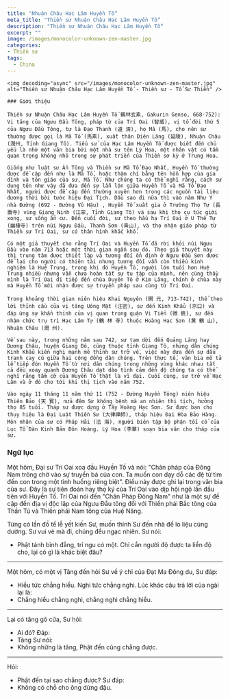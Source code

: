 ```yaml
---
title: "Nhuận Châu Hạc Lâm Huyền Tố"
meta_title: "Thiền sư Nhuận Châu Hạc Lâm Huyền Tố"
description: "Thiền sư Nhuận Châu Hạc Lâm Huyền Tố"
excerpt: ""
image: /images/monocolor-unknown-zen-master.jpg
categories:
- Thiền sư
tags:
  - China
---
```


<div className="grid xl:grid-cols-8 lg:grid-cols-8 md:grid-cols-2 sm:grid-cols-2 xs:grid-cols-1 gap-8 bg-body dark:bg-darkmode-body">

  <div className="lg:col-span-3 md:col-span-1">

    <img decoding="async" src="/images/monocolor-unknown-zen-master.jpg" alt="Thiền sư Nhuận Châu Hạc Lâm Huyền Tố - Thiền sư - Tổ Sư Thiền" />

    ### Giới thiệu

    Thiền sư Nhuận Châu Hạc Lâm Huyền Tố 鶴林玄素, Gakurin Genso, 668-752): Vị tăng của Ngưu Đầu Tông, pháp từ của Trí Oai (智威), vị tổ đời thứ 5 của Ngưu Đầu Tông, tự là Đạo Thanh (道 清), họ Mã (馬), cho nên sư thường được gọi là Mã Tố (馬素), xuất thân Diên Lăng (延陵), Nhuận Châu (潤州, Tỉnh Giang Tô). Tiểu sử của Hạc Lâm Huyền Tố được biết đến chủ yếu là nhờ một văn bia bởi một nhà sư tên Lý Hoa, một nhân vật có tầm quan trọng không nhỏ trong sự phát triển của Thiền sơ kỳ ở Trung Hoa.

    Giống như luật sư Ấn Tông và Thiền sư Mã Tổ Đạo Nhất, Huyền Tố thường được đề cập đến như là Mã Tổ, hoặc thậm chí bằng tên hỗn hợp của gia đình và tôn giáo của sư, Mã Tố. Như chúng ta có thể nghĩ rằng, cách sử dụng tên như vậy đã đưa đến sự lẫn lộn giữa Huyền Tố và Mã Tổ Đạo Nhất, người được đề cập đến thường xuyên hơn trong các nguồn tài liệu đương thời bởi tước hiệu Đại Tịch. Dầu sao đi nữa thì vào năm Như Ý nhà Đường (692 - Đường Vũ Hậu) , Huyền Tố xuất gia ở Trường Thọ Tự (長壽寺) vùng Giang Ninh (江寧, Tỉnh Giang Tô) và sau khi thọ cụ túc giới xong, sư sống ẩn cư. Đến cuối đời, sư theo hầu hạ Trí Oai ở U Thê Tự (幽棲寺) trên núi Ngưu Đầu, Thanh Sơn (青山), và thọ nhận giáo pháp từ Thiền sư Trí Oai, sư có thân hình khắc khổ.

    Có một giả thuyết cho rằng Trí Oai và Huyền Tố đã rời khỏi núi Ngưu Đầu vào năm 713 hoặc một thời gian ngắn sau đó. Theo giả thuyết này thì trung tâm được thiết lập và tương đối ổn định ở Ngưu Đầu Sơn được để lại cho người có thiên tài nhưng tương đối vẫn còn thiếu kinh nghiệm là Huệ Trung, trong khi đó Huyền Tố, người lớn tuổi hơn Huệ Trung nhiều nhưng vẫn chưa hoàn tất sự tu tập của mình, nên cùng thầy mình là Trí Oai đi tiếp đến chùa Duyên Tộ ở Kim Lăng, chính ở chùa này mà Huyền Tố mới nhận được sự truyền pháp sau cùng từ Trí Oai.

    Trong khoảng thời gian niên hiệu Khai Nguyên (開 元, 713-742), thể theo lời thỉnh cầu của vị tăng Uông Mật (汪密), sư đến Kinh Khẩu (京口) và đáp ứng sự khẩn thỉnh của vị quan trong quận Vi Tiển (微 銑), sư đến nhậm chức trụ trì Hạc Lâm Tự (鶴 林 寺) thuộc Hoàng Hạc Sơn (黄 鶴 山), Nhuận Châu (潤 州).

    Về sau này, trong những năm sau 742, sư tạm dời đến Quảng Lăng hay Dương Châu, huyện Giang Đô, cũng thuộc tỉnh Giang Tô, nhưng dân chúng Kinh Khẩu kiến nghị mạnh mẽ thỉnh sư trở về, việc này đưa đến sự đấu tranh cay cú giữa hai cộng đồng dân chúng. Trên thực tế, văn bia mô tả lễ tiếp đón Huyền Tố từ nơi dân chúng trong những vùng khác nhau tất cả đều xoay quanh Dương Châu dạt dào tình cảm đến độ chúng ta có thể nghĩ rằng tầm cỡ của Huyền Tố thật là vĩ đại. Cuối cùng, sư trở về Hạc Lâm và ở đó cho tới khi thị tịch vào năm 752.

    Vào ngày 11 tháng 11 năm thứ 11 (752 - Đường Huyền Tông) niên hiệu Thiên Bảo (天 寳), nửa đêm Sư không bệnh mà an nhiên thị tịch, hưởng thọ 85 tuổi. Tháp sư được dựng ở Tây Hoàng Hạc Sơn. Sư được ban cho thụy hiệu là Đại Luật Thiền Sư (大律禪師), tháp hiệu Đại Hòa Bảo Hàng. Môn nhân của sư có Pháp Hải (法 海), người biên tập bộ phận tối cổ của Lục Tổ Đàn Kinh Bản Đôn Hoàng. Lý Hoa (李華) soạn bia văn cho tháp của sư.

  </div>

<div className="lg:col-span-5 md:col-span-1">

### Ngữ lục

Một hôm, Đại sư Trí Oai xoa đầu Huyền Tố và nói: "Chân pháp của Đông Nam trông chờ vào sự truyền bá của con.
Ta muốn con dạy dỗ các đệ tử tìm đến con trong một tình huống riêng biệt". Điều này được ghi lại trong văn bia của sư.
Đây là sự tiên đoán hay thọ ký của Trí Oai vào dịp hội ngộ lần đầu tiên với Huyền Tố.
Trí Oai nói đến "Chân Pháp Đông Nam" như là một sự đề cập đến địa vị độc lập của Ngưu Đầu tông đối với Thiền phái Bắc tông của Thần Tú và Thiền phái Nam tông của Huệ Năng.

Từng có lần đồ tể lễ yết kiến Sư, muốn thỉnh Sư đến nhà để lo liệu cúng dường. Sư vui vẻ mà đi, chúng đều ngạc nhiên. Sư nói:

- Phật tánh bình đẳng, trí ngu có một. Chỉ cần người độ được ta liền độ cho, lại có gì là khác biệt đâu?

---

Một hôm, có một vị Tăng đến hỏi Sư về ý chỉ của Đạt Ma Đông du,
Sư đáp:

- Hiểu tức chẳng hiểu. Nghi tức chẳng nghi.
  Lúc khác câu trả lời của ngài lại là:
- Chẳng hiểu chẳng nghi, chẳng nghi chẳng hiểu.

---

Lại có tăng gõ cửa, Sư hỏi:

- Ai đó?
  Đáp:
- Tăng
  Sư nói:
- Không những là tăng, Phật đến cũng chẳng được.

---

Hỏi:

- Phật đến tại sao chẳng được?
  Sư đáp:
- Không có chỗ cho ông dừng đậu.

</div>

</div>
